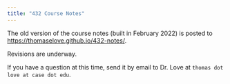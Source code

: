 ```yaml
---
title: "432 Course Notes"
---
```


The old version of the course notes (built in February 2022) is posted to <https://thomaselove.github.io/432-notes/>.

Revisions are underway.

If you have a question at this time, send it by email to Dr. Love at `thomas dot love at case dot edu`.